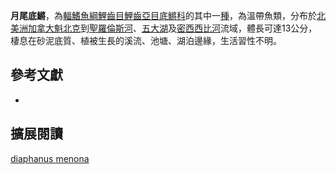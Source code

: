 {{Speciesbox
| name = 月尾底鱂
| image = 
| image_width = 200px
| image_caption = 
| status = LC
| status_system = IUCN3.1
| genus = Fundulus
| species = diaphanus
| authority = Lesueur, 1817
| synonyms = 
}}
'''月尾底鱂'''，為[[輻鰭魚綱|輻鰭魚綱]][[鯉齒目|鯉齒目]][[鯉齒亞目|鯉齒亞目]][[底鱂科|底鱂科]]的其中一[[種|種]]，為溫帶魚類，分布於[[北美洲|北美洲]][[加拿大|加拿大]][[魁北克|魁北克]]到[[聖羅倫斯河|聖羅倫斯河]]、[[五大湖|五大湖]]及[[密西西比河|密西西比河]]流域，體長可達13公分，棲息在砂泥底質、植被生長的溪流、池塘、湖泊邊緣，生活習性不明。

== 參考文獻 ==
*{{FishBase_species|genus=Fundulus|species=diaphanus menona|year=2014|month=10}}

== 擴展閱讀 ==
{{refbegin}}
{{wikispecies-inline|Fundulus diaphanus menona}}
{{refend}}
{{Taxonbar|from=Q8963118}}

[[Category:底鱂屬|diaphanus menona]]


{{魚類小作品}}